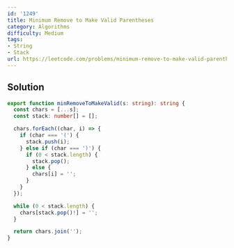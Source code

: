 ```yaml
---
id: '1249'
title: Minimum Remove to Make Valid Parentheses
category: Algorithms
difficulty: Medium
tags:
- String
- Stack
url: https://leetcode.com/problems/minimum-remove-to-make-valid-parentheses
---
```


## Solution

```typescript filename="solution.ts" copy
export function minRemoveToMakeValid(s: string): string {
  const chars = [...s];
  const stack: number[] = [];

  chars.forEach((char, i) => {
    if (char === '(') {
      stack.push(i);
    } else if (char === ')') {
      if (0 < stack.length) {
        stack.pop();
      } else {
        chars[i] = '';
      }
    }
  });

  while (0 < stack.length) {
    chars[stack.pop()!] = '';
  }

  return chars.join('');
}
```

